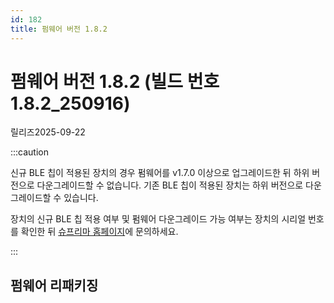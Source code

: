 ```yaml
---
id: 182
title: 펌웨어 버전 1.8.2
---
```


# 펌웨어 버전 1.8.2 (빌드 번호 1.8.2_250916)

릴리즈<Separator/>2025-09-22

:::caution

신규 BLE 칩이 적용된 장치의 경우 펌웨어를 v1.7.0 이상으로 업그레이드한 뒤 하위 버전으로 다운그레이드할 수 없습니다. 기존 BLE 칩이 적용된 장치는 하위 버전으로 다운그레이드할 수 있습니다.

장치의 신규 BLE 칩 적용 여부 및 펌웨어 다운그레이드 가능 여부는 장치의 시리얼 번호를 확인한 뒤 [슈프리마 홈페이지](https://supremainc.com)에 문의하세요.

:::

## 펌웨어 리패키징
